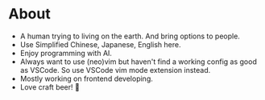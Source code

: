 # About

- A human trying to living on the earth. And bring options to people.
- Use Simplified Chinese, Japanese, English here.
- Enjoy programming with AI.
- Always want to use (neo)vim but haven't find a working config as good as VSCode. So use VSCode vim mode extension instead.
- Mostly working on frontend developing.
- Love craft beer! 🍻
